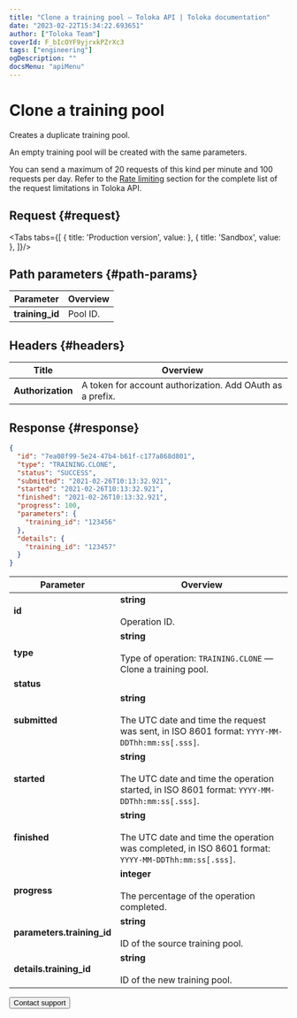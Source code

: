 ```yaml
---
title: "Clone a training pool — Toloka API | Toloka documentation"
date: "2023-02-22T15:34:22.693651"
author: ["Toloka Team"]
coverId: F_bIcOYF9yjrxkPZrXc3
tags: ["engineering"]
ogDescription: ""
docsMenu: "apiMenu"
---
```



# Clone a training pool

<Announce/>

Creates a duplicate training pool.

An empty training pool will be created with the same parameters.

<Note mode="restriction" title="Restriction">

You can send a maximum of 20 requests of this kind per minute and 100 requests per day. Refer to the [Rate limiting](/docs/api/rate-limiting) section for the complete list of the request limitations in Toloka API.

</Note>

## Request {#request}

<Tabs tabs={[
  { title: 'Production version', value: <CloneTrainingList1/> },
  { title: 'Sandbox', value: <CloneTrainingList2/> },
]}/>

## Path parameters {#path-params}

Parameter | Overview
----- | -----
**training_id** | Pool ID.

## Headers {#headers}

Title | Overview
----- | -----
**Authorization** | A token for account authorization. Add OAuth as a prefix.

## Response {#response}

```json
{
  "id": "7ea08f99-5e24-47b4-b61f-c177a868d801",
  "type": "TRAINING.CLONE",
  "status": "SUCCESS",
  "submitted": "2021-02-26T10:13:32.921",
  "started": "2021-02-26T10:13:32.921",
  "finished": "2021-02-26T10:13:32.921",
  "progress": 100,
  "parameters": {
    "training_id": "123456"
  },
  "details": {
    "training_id": "123457"
  }
}
```

Parameter | Overview
----- | -----
**id** | **string**<br/><br/>Operation ID.
**type** | **string**<br/><br/>Type of operation: `TRAINING.CLONE` — Clone a training pool.
**status** | <CloneTrainingTable1/>
**submitted** | **string**<br/><br/>The UTC date and time the request was sent, in ISO 8601 format: `YYYY-MM-DDThh:mm:ss[.sss]`.
**started** | **string**<br/><br/>The UTC date and time the operation started, in ISO 8601 format: `YYYY-MM-DDThh:mm:ss[.sss]`.
**finished** | **string**<br/><br/>The UTC date and time the operation was completed, in ISO 8601 format: `YYYY-MM-DDThh:mm:ss[.sss]`.
**progress** | **integer**<br/><br/>The percentage of the operation completed.
**parameters.training_id** | **string**<br/><br/>ID of the source training pool.
**details.training_id** | **string**<br/><br/>ID of the new training pool.

<Button themeColor="light" view="default" size="l" type="link" url="/docs/guide/troubleshooting/support?form-source=api-clone-training">Contact support</Button>
